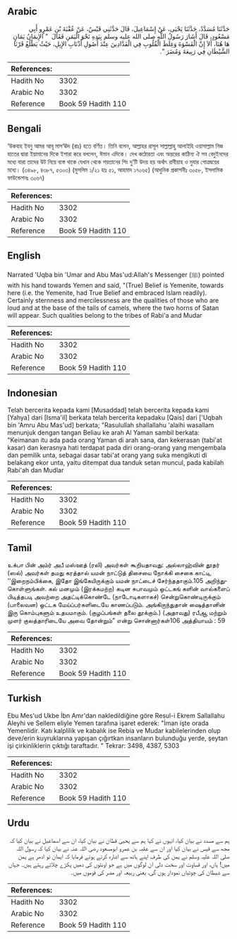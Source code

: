 ## Arabic


<div dir="rtl" lang="ar" style={{fontSize:'larger',backgroundColor:'#f8f9fa',padding:20}}>
حَدَّثَنَا مُسَدَّدٌ، حَدَّثَنَا يَحْيَى، عَنْ إِسْمَاعِيلَ، قَالَ حَدَّثَنِي قَيْسٌ، عَنْ عُقْبَةَ بْنِ عَمْرٍو أَبِي مَسْعُودٍ، قَالَ أَشَارَ رَسُولُ اللَّهِ صلى الله عليه وسلم بِيَدِهِ نَحْوَ الْيَمَنِ فَقَالَ ‏ "‏ الإِيمَانُ يَمَانٍ هَا هُنَا، أَلاَ إِنَّ الْقَسْوَةَ وَغِلَظَ الْقُلُوبِ فِي الْفَدَّادِينَ عِنْدَ أُصُولِ أَذْنَابِ الإِبِلِ، حَيْثُ يَطْلُعُ قَرْنَا الشَّيْطَانِ فِي رَبِيعَةَ وَمُضَرَ ‏"‏‏.‏
</div>
<div style={{backgroundColor:'#f8f9fa',padding:20, marginBottom: 10}}><table> <thead> <tr> <th>References:</th> <th></th> </tr> </thead> <tbody><tr><td>Hadith No</td><td>3302</td></tr><tr><td>Arabic No</td><td>3302</td></tr><tr><td>Reference</td><td>Book 59 Hadith 110</td></tr></tbody></table></div>

## Bengali


<div dir="ltr" lang="bn" style={{fontSize:'larger',backgroundColor:'#f8f9fa',padding:20}}>
‘উকবাহ ইবনু আমর আবূ মাস‘ঊদ (রাঃ) হতে বর্ণিত। তিনি বলেন, আল্লাহর রাসূল সাল্লাল্লাহু আলাইহি ওয়াসাল্লাম নিজ হাতের দ্বারা ইয়ামানের দিকে ইশারা করে বললেন, ঈমান এদিকে। দেখ কঠোরতা এবং অন্তরের কাঠিন্য ঐ সব বেদুইনদের মধ্যে যারা তাদের উট নিয়ে ব্যস্ত থাকে যেখান থেকে শয়তানের শিং দু’টি উদয় হয় অর্থাৎ রাবীয়াহ ও মুযার গোত্রদ্বয়ের মধ্যে। (৩৪৯৮, ৪৩৮৭, ৫৩০৩) (মুসলিম ১/২১ হাঃ ৫১, আহমাদ ১৭০৬৫) (আধুনিক প্রকাশনীঃ ৩০৫৮, ইসলামিক ফাউন্ডেশনঃ ৩০৬৭)
</div>
<div style={{backgroundColor:'#f8f9fa',padding:20, marginBottom: 10}}><table> <thead> <tr> <th>References:</th> <th></th> </tr> </thead> <tbody><tr><td>Hadith No</td><td>3302</td></tr><tr><td>Arabic No</td><td>3302</td></tr><tr><td>Reference</td><td>Book 59 Hadith 110</td></tr></tbody></table></div>

## English


<div dir="ltr" lang="en" style={{fontSize:'larger',backgroundColor:'#f8f9fa',padding:20}}>
Narrated 'Uqba bin 'Umar and Abu Mas'ud:Allah's Messenger (ﷺ) pointed with his hand towards Yemen and said, "(True) Belief is Yemenite, towards here (i.e. the Yemenite, had True Belief and embraced Islam readily). Certainly sternness and mercilessness are the qualities of those who are loud and at the base of the tails of camels, where the two horns of Satan will appear. Such qualities belong to the tribes of Rabi'a and Mudar
</div>
<div style={{backgroundColor:'#f8f9fa',padding:20, marginBottom: 10}}><table> <thead> <tr> <th>References:</th> <th></th> </tr> </thead> <tbody><tr><td>Hadith No</td><td>3302</td></tr><tr><td>Arabic No</td><td>3302</td></tr><tr><td>Reference</td><td>Book 59 Hadith 110</td></tr></tbody></table></div>

## Indonesian


<div dir="ltr" lang="id" style={{fontSize:'larger',backgroundColor:'#f8f9fa',padding:20}}>
Telah bercerita kepada kami [Musaddad] telah bercerita kepada kami [Yahya] dari [Isma'il] berkata telah bercerita kepadaku [Qais] dari ['Uqbah bin 'Amru Abu Mas'ud] berkata; "Rasulullah shallallahu 'alaihi wasallam menunjuk dengan tangan Beliau ke arah Al Yaman sambil berkata: "Keimanan itu ada pada orang Yaman di arah sana, dan kekerasan (tabi'at kasar) dan kerasnya hati terdapat pada diri orang-orang yang mengembala dan pemilik unta, sebagai dasar tabi'at orang yang suka mengikuti di belakang ekor unta, yaitu ditempat dua tanduk setan muncul, pada kabilah Rabi'ah dan Mudlar
</div>
<div style={{backgroundColor:'#f8f9fa',padding:20, marginBottom: 10}}><table> <thead> <tr> <th>References:</th> <th></th> </tr> </thead> <tbody><tr><td>Hadith No</td><td>3302</td></tr><tr><td>Arabic No</td><td>3302</td></tr><tr><td>Reference</td><td>Book 59 Hadith 110</td></tr></tbody></table></div>

## Tamil


<div dir="ltr" lang="ta" style={{fontSize:'larger',backgroundColor:'#f8f9fa',padding:20}}>
உக்பா பின் அம்ர் அபீ மஸ்ஊத் (ரலி) அவர்கள் கூறியதாவது: அல்லாஹ்வின் தூதர் (ஸல்) அவர்கள் தமது கரத்தால் யமன் நாட்டுத் திசையை நோக்கி சைகை காட்டி, ‘‘இறைநம்பிக்கை, இதோ இங்கேயிருக்கும் யமன் நாட்டைச் சேர்ந்ததாகும்.105 அறிந்துகொள்ளுங்கள். கல் மனமும் (இரக்கமற்ற) கடின சுபாவமும் ஒட்டகங் களின் வால்களைப் பிடித்தபடி அவற்றை அதட்டிக்கொண்டே (நாடோடிகளாகச்) சென்றுகொண்டிருக்கும் (பாலைவன) ஒட்டக மேய்ப்பர்களிடையே காணப்படும். அங்கிருந்துதான் ஷைத்தானின் இரு கொம்புகளும் உதயமாகும். (குழப்பங்கள் தலை தூக்கும்.) (அதாவது) ரபீஆ மற்றும் முளர் குலத்தாரிடையே அவை தோன்றும்” என்று சொன்னார்கள்106 அத்தியாயம் : 59
</div>
<div style={{backgroundColor:'#f8f9fa',padding:20, marginBottom: 10}}><table> <thead> <tr> <th>References:</th> <th></th> </tr> </thead> <tbody><tr><td>Hadith No</td><td>3302</td></tr><tr><td>Arabic No</td><td>3302</td></tr><tr><td>Reference</td><td>Book 59 Hadith 110</td></tr></tbody></table></div>

## Turkish


<div dir="ltr" lang="tr" style={{fontSize:'larger',backgroundColor:'#f8f9fa',padding:20}}>
Ebu Mes'ud Ukbe İbn Amr'dan nakledildiğine göre Resul-i Ekrem Sallallahu Aleyhi ve Sellem eliyle Yemen tarafına işaret ederek: "İman işte orada Yemenlidir. Katı kalplilik ve kabalık ise Rebia ve Mudar kabilelerinden olup deve/erin kuyruklarına yapışan çığırtkan insanların bulunduğu yerde, şeytan işi çirkinliklerin çıktığı taraftadır. " Tekrar: 3498, 4387, 5303
</div>
<div style={{backgroundColor:'#f8f9fa',padding:20, marginBottom: 10}}><table> <thead> <tr> <th>References:</th> <th></th> </tr> </thead> <tbody><tr><td>Hadith No</td><td>3302</td></tr><tr><td>Arabic No</td><td>3302</td></tr><tr><td>Reference</td><td>Book 59 Hadith 110</td></tr></tbody></table></div>

## Urdu


<div dir="rtl" lang="ur" style={{fontSize:'larger',backgroundColor:'#f8f9fa',padding:20}}>
ہم سے مسدد نے بیان کیا، انہوں نے کہا ہم سے یحییٰ قطان نے بیان کیا، ان سے اسماعیل نے بیان کیا کہ مجھ سے قیس نے بیان کیا اور ان سے عقبہ بن عمرو ابومسعود رضی اللہ عنہ نے بیان کیا کہ رسول اللہ صلی اللہ علیہ وسلم نے یمن کی طرف اپنے ہاتھ سے اشارہ کرتے ہوئے فرمایا کہ ایمان تو ادھر ہے یمن میں! ہاں، اور قساوت اور سخت دلی ان لوگوں میں ہے جو اونٹوں کی دمیں پکڑے چلاتے رہتے ہیں۔ جہاں سے شیطان کی چوٹیاں نمودار ہوں گی، یعنی ربیعہ اور مضر کی قوموں میں۔
</div>
<div style={{backgroundColor:'#f8f9fa',padding:20, marginBottom: 10}}><table> <thead> <tr> <th>References:</th> <th></th> </tr> </thead> <tbody><tr><td>Hadith No</td><td>3302</td></tr><tr><td>Arabic No</td><td>3302</td></tr><tr><td>Reference</td><td>Book 59 Hadith 110</td></tr></tbody></table></div>